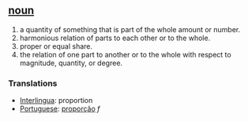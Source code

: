 ==[[noun]]==
# a quantity of something that is part of the whole amount or number.
# harmonious relation of parts to each other or to the whole.
# proper or equal share.
# the relation of one part to another or to the whole with respect to magnitude, quantity, or degree.

===Translations===
*[[Interlingua]]: proportion
*[[Portuguese]]: [[proporção]] ''f''